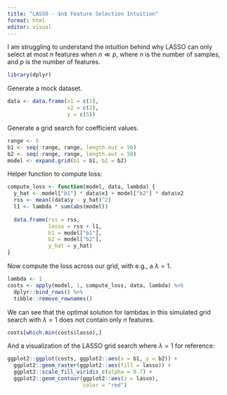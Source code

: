 ```yaml
---
title: "LASSO - $n$ Feature Selection Intuition"
format: html
editor: visual
---
```


I am struggling to understand the intuition behind why LASSO can only select
at most $n$ features when $n \ll p$, where $n$ is the number of samples, and $p$
is the number of features.

```r
library(dplyr)
```

Generate a mock dataset.

```r
data <- data.frame(x1 = c(1),
                   x2 = c(2),
                   y = c(5))
```

Generate a grid search for coefficient values.

```r
range <- 5
b1 <- seq(-range, range, length.out = 50)
b2 <- seq(-range, range, length.out = 50)
model <- expand.grid(b1 = b1, b2 = b2) 
```

Helper function to compute loss:
```r
compute_loss <- function(model, data, lambda) {
  y_hat <- model["b1"] * data$x1 + model["b2"] * data$x2
  rss <- mean((data$y - y_hat)^2)
  l1 <- lambda * sum(abs(model))
  
  data.frame(rss = rss,
             lasso = rss + l1,
             b1 = model["b1"],
             b2 = model["b2"],
             y_hat = y_hat)
}
```

Now compute the loss across our grid, with e.g., a $\lambda = 1$.

```r
lambda <- 1
costs <- apply(model, 1, compute_loss, data, lambda) %>%
  dplyr::bind_rows() %>%
  tibble::remove_rownames()
```

We can see that the optimal solution for lambdas in this simulated grid search
with $\lambda = 1$ does not contain only $n$ features.

```r
costs[which.min(costs$lasso),]
```

And a visualization of the LASSO grid search where $\lambda = 1$ for reference:
```r
ggplot2::ggplot(costs, ggplot2::aes(x = b1, y = b2)) +
  ggplot2::geom_raster(ggplot2::aes(fill = lasso)) + 
  ggplot2::scale_fill_viridis_c(alpha = 0.7) + 
  ggplot2::geom_contour(ggplot2::aes(z = lasso), 
                        color = "red")
```


